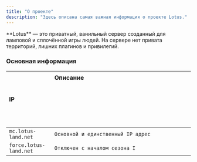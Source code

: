 ```yaml
---
title: "О проекте"
description: "Здесь описана самая важная информация о проекте Lotus."
---
```


<Check>
  **Lotus** — это приватный, ванильный сервер созданный для ламповой и cплoчённой игры людей. На сервере нет привата территорий, лишних плагинов и привилегий.
</Check>

### Основная информация

| IP                     | Описаниеㅤㅤ ㅤ ㅤ ㅤ ㅤ ㅤ ㅤ ㅤ ㅤ ㅤ ㅤ ㅤ ㅤ ㅤ ㅤ ㅤ ㅤ ㅤ ㅤ ㅤ ㅤ  ㅤ ㅤ ㅤ ㅤ ㅤ  ㅤ ㅤ ㅤ ㅤ ㅤ  ㅤ ㅤ ㅤ ㅤ ㅤ  ㅤ ㅤ ㅤ ㅤ ㅤ  ㅤ ㅤ ㅤ ㅤ ㅤ  ㅤ ㅤ ㅤ ㅤ ㅤ  ㅤ ㅤ ㅤ ㅤ ㅤ  ㅤ ㅤ ㅤ ㅤ ㅤ  ㅤ ㅤ ㅤ ㅤ ㅤ  ㅤ ㅤ ㅤ ㅤ ㅤ  ㅤ ㅤ ㅤ ㅤ ㅤ  ㅤ ㅤ ㅤ ㅤ ㅤ  ㅤ ㅤ ㅤ ㅤ ㅤ  ㅤ ㅤ ㅤ ㅤ ㅤ  ㅤ ㅤ ㅤ ㅤ ㅤ |
| :--------------------- | :---------------------------------------------------------------------------------------------------------------------------------------------------------------------------------------------------------------------- |
| `mc.lotus-land.net`    | `Основной и единственный IP адрес`                                                                                                                                                                                      |
| `force.lotus-land.net` | `Отключен с началом сезона I`                                                                                                                                                                                           |